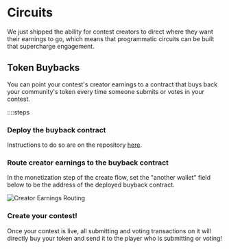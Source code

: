 # Circuits

We just shipped the ability for contest creators to direct where they want their earnings to go, which means that programmatic circuits can be built that supercharge engagement.

## Token Buybacks

You can point your contest's creator earnings to a contract that buys back your community's token every time someone submits or votes in your contest.

::::steps

### Deploy the buyback contract

Instructions to do so are on the repository [here](https://github.com/jk-labs-inc/auto-buy-contract).

### Route creator earnings to the buyback contract

In the monetization step of the create flow, set the "another wallet" field below to be the address of the deployed buyback contract.

![Creator Earnings Routing](/creator-earnings-routing.png)

### Create your contest!

Once your contest is live, all submitting and voting transactions on it will directly buy your token and send it to the player who is submitting or voting!